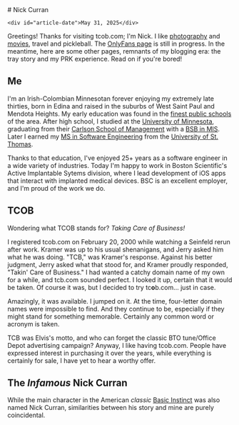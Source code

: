 
<div id="header">
    # Nick Curran

    <div id="article-date">May 31, 2025</div>
</div>

Greetings! Thanks for visiting tcob.com; I&apos;m Nick. I like <a href='https://photos.tcob.com' target='_blank' rel='noreferrer'>photography</a> and <a href='http://movies.tcob.com' target='_blank' rel='noreferrer'>movies</a>, travel and pickleball. The <a href='https://www.youtube.com/watch?v=dQw4w9WgXcQ' target='_blank' rel='noreferrer'>OnlyFans page</a> is still in progress. In the meantime, here are some other pages, remnants of my blogging era: the <Link href='/tray'>tray story</Link> and my <Link href='/prk'>PRK experience</Link>. Read on if you're bored!

## Me

I'm an Irish-Colombian Minnesotan forever enjoying my extremely late thirties, born in Edina and raised in the suburbs of West Saint Paul and Mendota Heights. My early education was found in the [finest public schools](http://www.isd197.org/) of the area. After high school, I studied at the [University of Minnesota](https://twin-cities.umn.edu/), graduating from their [Carlson School of Management](https://carlsonschool.umn.edu/) with a [BSB in MIS](https://carlsonschool.umn.edu/degrees/undergraduate/majors-and-minors/management-information-systems). Later I earned my [MS in Software Engineering](https://software.stthomas.edu/) from the [University of St. Thomas](https://www.stthomas.edu/).

Thanks to that education, I've enjoyed 25+ years as a software engineer in a wide variety of industries. Today I'm happy to work in Boston Scientific's Active Implantable Sytems division, where I lead development of iOS apps that interact with implanted medical devices. BSC is an excellent employer, and I'm proud of the work we do.

## TCOB

Wondering what TCOB stands for? _Taking Care of Business!_

I registered tcob.com on February 20, 2000 while watching a Seinfeld rerun after work. Kramer was up to his usual shenanigans, and Jerry asked him what he was doing. "TCB," was Kramer's response. Against his better judgment, Jerry asked what that stood for, and Kramer proudly responded, "Takin' Care of Business." I had wanted a catchy domain name of my own for a while, and tcb.com sounded perfect. I looked it up, certain that it would be taken. Of course it was, but I decided to try tc**o**b.com... just in case.

Amazingly, it was available. I jumped on it. At the time, four-letter domain names were impossible to find. And they continue to be, especially if they might stand for something memorable. Certainly any common word or acronym is taken.

TCB was Elvis's motto, and who can forget the classic BTO tune/Office Depot advertising campaign? Anyway, I like having tcob.com. People have expressed interest in purchasing it over the years, while everything is certainly for sale, I have yet to hear a worthy offer.

## The _Infamous_ Nick Curran

While the main character in the American _classic_ [Basic Instinct](http://www.imdb.com/title/tt0103772/) was also named Nick Curran, similarities between his story and mine are purely coincidental.